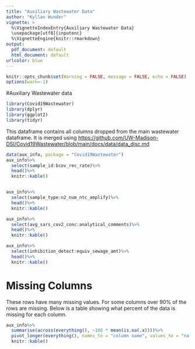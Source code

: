 ```yaml
---
title: "Auxiliary Wastewater Data"
author: "Kyllan Wunder"
vignette: >
  %\VignetteIndexEntry{Auxiliary Wastewater Data}
  \usepackage[utf8]{inputenc}
  %\VignetteEngine{knitr::rmarkdown}
output:
  pdf_document: default
  html_document: default
urlcolor: blue
---
```


```r
knitr::opts_chunk$set(Warning = FALSE, message = FALSE, echo = FALSE)
options(warn=-1)
```

#Auxiliary Wastewater data

```r
library(Covid19Wastewater)
library(dplyr)
library(ggplot2)
library(tidyr)
```

This dataframe contains all columns dropped from the main wastewater dataframe. It is merged using [https://github.com/UW-Madison-DSI/Covid19Wastewater/blob/main/docs/data/data_disc.md](https://github.com/UW-Madison-DSI/Covid19Wastewater/blob/main/docs/data/data_disc.md)

```r
data(aux_info, package = "Covid19Wastewater")
aux_info%>%
  select(sample_id:bcov_rec_rate)%>%
  head()%>%
  knitr::kable()


aux_info%>%
  select(sample_type:n2_num_ntc_amplify)%>%
  head()%>%
  knitr::kable()

aux_info%>%
  select(avg_sars_cov2_conc:analytical_comments)%>%
  head()%>%
  knitr::kable()

aux_info%>%
  select(inhibition_detect:equiv_sewage_amt)%>%
  head()%>%
  knitr::kable()
```


# Missing Columns

These rows have many missing values. For some columns over 90% of the rows are missing. Below is a table showing what percent of the data is missing for each column.

```r
aux_info%>%
  summarise(across(everything(), ~100 * mean(is.na(.x))))%>%
  pivot_longer(everything(), names_to = "column name", values_to = "na %")%>%
  knitr::kable()
```

